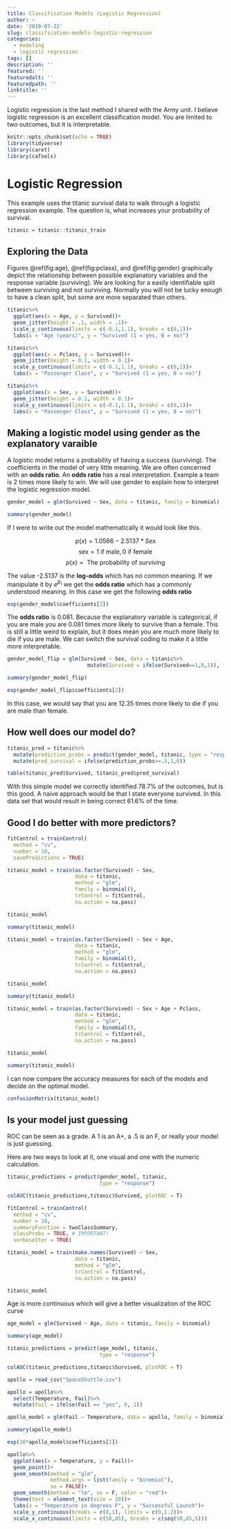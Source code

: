 ```yaml
---
title: Classification Models (Logistic Regression)
author: ~
date: '2019-07-22'
slug: classification-models-logistic-regression
categories:
  - modeling
  - logistic regression
tags: []
description: ''
featured: ''
featuredalt: ''
featuredpath: ''
linktitle: ''
---
```

Logistic regression is the last method I shared with the Army unit.  I believe logistic regression is an excellent classification model.  You are limited to two outcomes, but it is interpretable.


```r
knitr::opts_chunk$set(echo = TRUE)
library(tidyverse)
library(caret)
library(caTools)
```

# Logistic Regression

This example uses the titanic survival data to walk through a logistic regression example.  The question is, what increases your probability of survival.

```r
titanic = titanic::titanic_train
```

## Exploring the Data

Figures  \@ref(fig:age), \@ref(fig:pclass), and \@ref(fig:gender) graphically depict the relationship between possible explanatory variables and the response variable (surviving).  We are looking for a easily identifiable split between surviving and not surviving.  Normally you will not be lucky enough to have a clean split, but some are more separated than others. 

```r
titanic%>%
  ggplot(aes(x = Age, y = Survived))+
  geom_jitter(height = .1, width = .1)+
  scale_y_continuous(limits = c(-0.1,1.1), breaks = c(0,1))+
  labs(x = "Age (years)", y = "Survived (1 = yes, 0 = no)")
```

```r
titanic%>%
  ggplot(aes(x = Pclass, y = Survived))+
  geom_jitter(height = 0.1, width = 0.1)+
  scale_y_continuous(limits = c(-0.1,1.1), breaks = c(0,1))+
  labs(x = "Passenger Class", y = "Survived (1 = yes, 0 = no)")
```

```r
titanic%>%
  ggplot(aes(x = Sex, y = Survived))+
  geom_jitter(height = 0.1, width = 0.1)+
  scale_y_continuous(limits = c(-0.1,1.1), breaks = c(0,1))+
  labs(x = "Passenger Class", y = "Survived (1 = yes, 0 = no)")
```

## Making a logistic model using gender as the explanatory varaible

A logistic model returns a probability of having a success (surviving).  The coefficients in the model of very little meaning.  We are often concerned with an **odds ratio**.  An **odds ratio** has a real interpretation.  Example a team is 2 times more likely to win.  We will use gender to explain how to interpret the logistic regression model.  

```r
gender_model = glm(Survived ~ Sex, data = titanic, family = binomial)

summary(gender_model)
```

If I were to write out the model mathematically it would look like this.

$$p(x) = 1.0566 - 2.5137*Sex$$
$$\text{sex}=1\text{ if male}, 0\text{ if female}$$
$$p(x) = \text{ The probability of surviving}$$

The value -2.5137 is the **log-odds** which has no common meaning.  If we manipulate it by $e^{\beta_1}$ we get the **odds ratio** which has a commonly understood meaning.  In this case we get the following **odds ratio**

```r
exp(gender_model$coefficients[2])
```

The **odds ratio** is 0.081.  Because the explanatory variable is categorical, if you are male you are 0.081 times more likely to survive than a female.  This is still a little weird to explain, but it does mean you are much more likely to die if you are male.  We can switch the survival coding to make it a little more interpretable.

```r
gender_model_flip = glm(Survived ~ Sex, data = titanic%>%
                          mutate(Survived = ifelse(Survived==1,0,1)), family = binomial)

summary(gender_model_flip)
```

```r
exp(gender_model_flip$coefficients[2])
```

In this case, we would say that you are 12.35 times more likely to die if you are male than female.

## How well does our model do?

```r
titanic_pred = titanic%>%
  mutate(prediction_probs = predict(gender_model, titanic, type = "response"))%>%
  mutate(pred_survival = ifelse(prediction_probs>=.5,1,0))

table(titanic_pred$Survived, titanic_pred$pred_survival)
```

With this simple model we correctly identified 78.7% of the outcomes, but is this good.  A naive approach would be that I state everyone survived.  In this data set that would result in being correct 61.6% of the time.

## Good I do better with more predictors?

```r
fitControl = trainControl(
  method = "cv",
  number = 10,
  savePredictions = TRUE)

titanic_model = train(as.factor(Survived) ~ Sex,
                      data = titanic,
                      method = "glm",
                      family = binomial(),
                      trControl = fitControl,
                      na.action = na.pass)
```

```r
titanic_model

summary(titanic_model)
```

```r
titanic_model = train(as.factor(Survived) ~ Sex + Age,
                      data = titanic,
                      method = "glm",
                      family = binomial(),
                      trControl = fitControl,
                      na.action = na.pass)
```

```r
titanic_model

summary(titanic_model)
```

```r
titanic_model = train(as.factor(Survived) ~ Sex + Age + Pclass,
                      data = titanic,
                      method = "glm",
                      family = binomial(),
                      trControl = fitControl,
                      na.action = na.pass)
```

```r
titanic_model

summary(titanic_model)
```

I can now compare the accuracy measures for each of the models and decide on the optimal model.

```r
confusionMatrix(titanic_model)
```

## Is your model just guessing

ROC can be seen as a grade.  A 1 is an A+, a .5 is an F, or really your model is just guessing.

Here are two ways to look at it, one visual and one with the numeric calculation.

```r
titanic_predictions = predict(gender_model, titanic,
                              type = "response")

colAUC(titanic_predictions,titanic$Survived, plotROC = T)
```


```r
fitControl = trainControl(
  method = "cv",
  number = 10,
  summaryFunction = twoClassSummary,
  classProbs = TRUE, # IMPORTANT!
  verboseIter = TRUE)

titanic_model = train(make.names(Survived) ~ Sex,
                      data = titanic,
                      method = "glm",
                      trControl = fitControl,
                      na.action = na.pass)

titanic_model

```

Age is more continuous which will give a better visualization of the ROC curve

```r
age_model = glm(Survived ~ Age, data = titanic, family = binomial)

summary(age_model)

titanic_predictions = predict(age_model, titanic,
                              type = "response")

colAUC(titanic_predictions,titanic$Survived, plotROC = T)


```


```r
apollo = read_csv("SpaceShuttle.csv")

apollo = apollo%>%
  select(Temperature, Fail)%>%
  mutate(Fail = ifelse(Fail == "yes", 0, 1))

apollo_model = glm(Fail ~ Temperature, data = apollo, family = binomial)

summary(apollo_model)

exp(10*apollo_model$coefficients[2])

apollo%>%
  ggplot(aes(x = Temperature, y = Fail))+
  geom_point()+
  geom_smooth(method = "glm",
              method.args = list(family = "binomial"), 
              se = FALSE)+
  geom_smooth(method = "lm", se = F, color = "red")+
  theme(text = element_text(size = 20))+
  labs(x = "Temperature in degrees F", y = "Successful Launch")+
  scale_y_continuous(breaks = c(0,1), limits = c(0,1.2))+
  scale_x_continuous(limits = c(50,85), breaks = c(seq(50,85,5)))

```